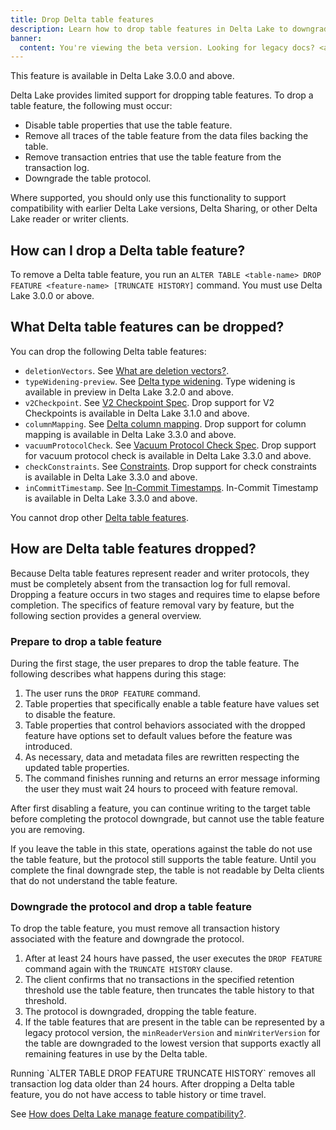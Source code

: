 ```yaml
---
title: Drop Delta table features
description: Learn how to drop table features in Delta Lake to downgrade reader and writer protocol requirements and resolve compatibility issues.
banner: 
  content: You're viewing the beta version. Looking for legacy docs? <a href="https://docs.delta.io" target="_blank" rel="noopener">Click here.</a>
---
```



<Aside type="note">
  This feature is available in Delta Lake 3.0.0 and above.
</Aside>

Delta Lake provides limited support for dropping table features. To drop a table feature, the following must occur:

- Disable table properties that use the table feature.
- Remove all traces of the table feature from the data files backing the table.
- Remove transaction entries that use the table feature from the transaction log.
- Downgrade the table protocol.

Where supported, you should only use this functionality to support compatibility with earlier Delta Lake versions, Delta Sharing, or other Delta Lake reader or writer clients.

## How can I drop a Delta table feature?

To remove a Delta table feature, you run an `ALTER TABLE <table-name> DROP FEATURE <feature-name> [TRUNCATE HISTORY]` command. You must use Delta Lake 3.0.0 or above.

## What Delta table features can be dropped?

You can drop the following Delta table features:

- `deletionVectors`. See [What are deletion vectors?](/delta-deletion-vectors/).
- `typeWidening-preview`. See [Delta type widening](/delta-type-widening/). Type widening is available in preview in Delta Lake 3.2.0 and above.
- `v2Checkpoint`. See [V2 Checkpoint Spec](https://github.com/delta-io/delta/blob/master/PROTOCOL.md#v2-spec). Drop support for V2 Checkpoints is available in Delta Lake 3.1.0 and above.
- `columnMapping`. See [Delta column mapping](/delta-column-mapping/). Drop support for column mapping is available in Delta Lake 3.3.0 and above.
- `vacuumProtocolCheck`. See [Vacuum Protocol Check Spec](https://github.com/delta-io/delta/blob/master/PROTOCOL.md#vacuum-protocol-check). Drop support for vacuum protocol check is available in Delta Lake 3.3.0 and above.
- `checkConstraints`. See [Constraints](/delta-constraints/). Drop support for check constraints is available in Delta Lake 3.3.0 and above.
- `inCommitTimestamp`. See [In-Commit Timestamps](/delta-batch/#in-commit-timestamps). In-Commit Timestamp is available in Delta Lake 3.3.0 and above.

You cannot drop other [Delta table features](https://github.com/delta-io/delta/blob/master/PROTOCOL.md#valid-feature-names-in-table-features).

## How are Delta table features dropped?

Because Delta table features represent reader and writer protocols, they must be completely absent from the transaction log for full removal. Dropping a feature occurs in two stages and requires time to elapse before completion. The specifics of feature removal vary by feature, but the following section provides a general overview.

### Prepare to drop a table feature

During the first stage, the user prepares to drop the table feature. The following describes what happens during this stage:

1. The user runs the `DROP FEATURE` command.
2. Table properties that specifically enable a table feature have values set to disable the feature.
3. Table properties that control behaviors associated with the dropped feature have options set to default values before the feature was introduced.
4. As necessary, data and metadata files are rewritten respecting the updated table properties.
5. The command finishes running and returns an error message informing the user they must wait 24 hours to proceed with feature removal.

After first disabling a feature, you can continue writing to the target table before completing the protocol downgrade, but cannot use the table feature you are removing.

<Aside type="note">
  If you leave the table in this state, operations against the table do not use
  the table feature, but the protocol still supports the table feature. Until
  you complete the final downgrade step, the table is not readable by Delta
  clients that do not understand the table feature.
</Aside>

### Downgrade the protocol and drop a table feature

To drop the table feature, you must remove all transaction history associated with the feature and downgrade the protocol.

1. After at least 24 hours have passed, the user executes the `DROP FEATURE` command again with the `TRUNCATE HISTORY` clause.
2. The client confirms that no transactions in the specified retention threshold use the table feature, then truncates the table history to that threshold.
3. The protocol is downgraded, dropping the table feature.
4. If the table features that are present in the table can be represented by a legacy protocol version, the `minReaderVersion` and `minWriterVersion` for the table are downgraded to the lowest version that supports exactly all remaining features in use by the Delta table.

<Aside type="caution" title="Important">
Running `ALTER TABLE <table-name> DROP FEATURE <feature-name> TRUNCATE HISTORY` removes all transaction log data older than 24 hours. After dropping a Delta table feature, you do not have access to table history or time travel.
</Aside>

See [How does Delta Lake manage feature compatibility?](/versioning/).
